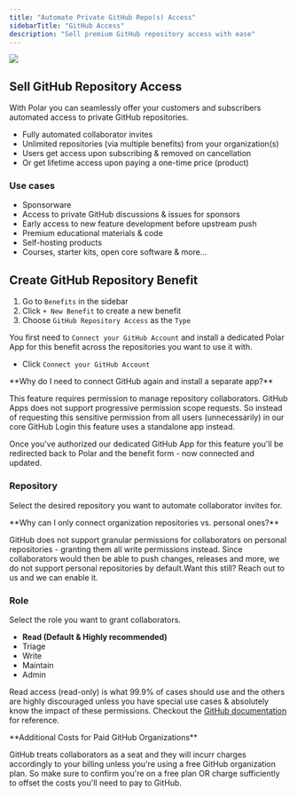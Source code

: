 ```yaml
---
title: "Automate Private GitHub Repo(s) Access"
sidebarTitle: "GitHub Access"
description: "Sell premium GitHub repository access with ease"
---
```


<img src="/assets/features/benefits/github/hero.png" />

Sell GitHub Repository Access
------------------------------------

With Polar you can seamlessly offer your customers and subscribers automated access to private GitHub repositories.

* Fully automated collaborator invites
* Unlimited repositories (via multiple benefits) from your organization(s)
* Users get access upon subscribing & removed on cancellation
* Or get lifetime access upon paying a one-time price (product)

### **Use cases**

* Sponsorware
* Access to private GitHub discussions & issues for sponsors
* Early access to new feature development before upstream push
* Premium educational materials & code
* Self-hosting products
* Courses, starter kits, open core software & more...

Create GitHub Repository Benefit
---------------------------------------

1. Go to `Benefits` in the sidebar
2. Click `+ New Benefit` to create a new benefit
3. Choose `GitHub Repository Access` as the `Type`

You first need to `Connect your GitHub Account` and install a dedicated Polar App for this benefit across the repositories you want to use it with.

* Click `Connect your GitHub Account`

<Info>
**Why do I need to connect GitHub again and install a separate app?**

This feature requires permission to manage repository collaborators. GitHub Apps does not support progressive permission scope requests. So instead of requesting this sensitive permission from all users (unnecessarily) in our core GitHub Login this feature uses a standalone app instead.
</Info>



Once you've authorized our dedicated GitHub App for this feature you'll be redirected back to Polar and the benefit form - now connected and updated.

### **Repository**

Select the desired repository you want to automate collaborator invites for.


<Info>
**Why can I only connect organization repositories vs. personal ones?**

GitHub does not support granular permissions for collaborators on personal repositories - granting them all write permissions instead. Since collaborators would then be able to push changes, releases and more, we do not support personal repositories by default.Want this still? Reach out to us and we can enable it.
</Info>



### **Role**

Select the role you want to grant collaborators.

* **Read (Default & Highly recommended)**
* Triage
* Write
* Maintain
* Admin

Read access (read-only) is what 99.9% of cases should use and the others are highly discouraged unless you have special use cases & absolutely know the impact of these permissions. Checkout the [GitHub documentation](https://docs.github.com/en/organizations/managing-user-access-to-your-organizations-repositories/managing-repository-roles/repository-roles-for-an-organization#permissions-for-each-role) for reference.

<Info>
**Additional Costs for Paid GitHub Organizations**

GitHub treats collaborators as a seat and they will incurr charges accordingly to your billing unless you're using a free GitHub organization plan. So make sure to confirm you're on a free plan OR charge sufficiently to offset the costs you'll need to pay to GitHub.
</Info>

